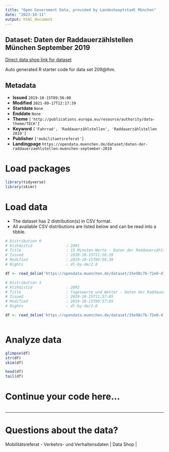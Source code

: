 ```yaml
---
title: "Open Government Data, provided by Landeshauptstadt München"
date: "2023-10-11"
output: html_document
---
```


## Dataset: Daten der Raddauerzählstellen München September 2019

[Direct data shop link for dataset](https://opendata.muenchen.de/dataset/daten-der-raddauerzaehlstellen-muenchen-september-2019)

Auto generated R starter code for data set 209@lhm.

## Metadata

- **Issued** `2019-10-15T09:56:00`
- **Modified** `2021-09-17T12:17:39`
- **Startdate** `None`
- **Enddate** `None`
- **Theme** `['http://publications.europa.eu/resource/authority/data-theme/TECH']`
- **Keyword** `['Fahrrad', 'Raddauerzählstellen', 'Raddauerzählstellen 2019']`
- **Publisher** `['mobilitaetsreferat']`
- **Landingpage** `https://opendata.muenchen.de/dataset/daten-der-raddauerzaehlstellen-muenchen-september-2019`


# Load packages

```r

library(tidyverse)
library(skimr)

```

# Load data

-   The dataset has 2 distribution(s) in CSV format.
-   All available CSV distributions are listed below and can be read into a tibble.

```r

# Distribution 0
# Ktzhdistid               : 2091
# Title                    : 15 Minuten-Werte - Daten der Raddauerzählstellen München September 2019
# Issued                   : 2019-10-15T11:56:39
# Modified                 : 2019-10-15T09:56:39
# Rights                   : dl-by-de/2.0

df <- read_delim('https://opendata.muenchen.de/dataset/35e98c7b-72e0-4791-9b7b-3fc0cde17a49/resource/25597be4-ee1c-4370-afa8-90f547f2f2e5/download/rad20190915min.csv')

# Distribution 1
# Ktzhdistid               : 2092
# Title                    : Tageswerte und Wetter - Daten der Raddauerzählstellen München September 2019
# Issued                   : 2019-10-15T11:57:05
# Modified                 : 2019-10-15T09:57:05
# Rights                   : dl-by-de/2.0

df <- read_delim('https://opendata.muenchen.de/dataset/35e98c7b-72e0-4791-9b7b-3fc0cde17a49/resource/0e928a89-2511-428b-b99b-bf23a4dc1387/download/rad201909tage.csv')



```

# Analyze data

```r

glimpse(df)
str(df)
skim(df)

head(df)
tail(df)

```

# Continue your code here...

```r

```

------------------------------------------------------------------------

# Questions about the data?

Mobilitätsreferat - Verkehrs- und Verhaltensdaten | Data Shop | 
